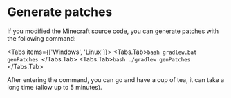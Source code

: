 
# Generate patches

If you modified the Minecraft source code, you can generate patches with the following command:

<Tabs items={['Windows', 'Linux']}>
    <Tabs.Tab>```bash gradlew.bat genPatches ```</Tabs.Tab>
    <Tabs.Tab>```bash ./gradlew genPatches ```</Tabs.Tab>
</Tabs>

After entering the command, you can go and have a cup of tea, it can take a long time (allow up to 5 minutes).
